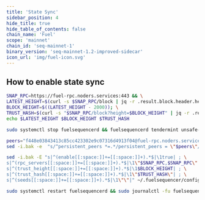 ```yaml
---
title: 'State Sync'
sidebar_position: 4
hide_title: true
hide_table_of_contents: false
chain_name: 'Fuel'
scope: 'mainnet'
chain_id: 'seq-mainnet-1'
binary_version: 'seq-mainnet-1.2-improved-sidecar'
icon_url: 'img/fuel-icon.svg'
---
```



<PageTitle
  iconUrl="img/fuel-icon.svg"
  title="Fuel State Sync"
  chainId="seq-mainnet-1"
  version="seq-mainnet-1.2-improved-sidecar"
/>

## How to enable state sync

```bash
SNAP_RPC=https://fuel-rpc.noders.services:443 && \
LATEST_HEIGHT=$(curl -s $SNAP_RPC/block | jq -r .result.block.header.height); \
BLOCK_HEIGHT=$((LATEST_HEIGHT - 2000)); \
TRUST_HASH=$(curl -s "$SNAP_RPC/block?height=$BLOCK_HEIGHT" | jq -r .result.block_id.hash) && \
echo $LATEST_HEIGHT $BLOCK_HEIGHT $TRUST_HASH
```

```bash
sudo systemctl stop fuelsequencerd && fuelsequencerd tendermint unsafe-reset-all --home ~/.fuelsequencer --keep-addr-book
```

```bash
peers="f448e03843413c85cc423302e9c07316d4913f04@fuel-rpc.noders.services:38556"
sed -i.bak -e  "s/^persistent_peers *=.*/persistent_peers = \"$peers\"/" ~/.fuelsequencer/config/config.toml
```

```bash
sed -i.bak -E "s|^(enable[[:space:]]+=[[:space:]]+).*$|\1true| ; \
s|^(rpc_servers[[:space:]]+=[[:space:]]+).*$|\1\"$SNAP_RPC,$SNAP_RPC\"| ; \
s|^(trust_height[[:space:]]+=[[:space:]]+).*$|\1$BLOCK_HEIGHT| ; \
s|^(trust_hash[[:space:]]+=[[:space:]]+).*$|\1\"$TRUST_HASH\"| ; \
s|^(seeds[[:space:]]+=[[:space:]]+).*$|\1\"\"|" ~/.fuelsequencer/config/config.toml
```

```bash
sudo systemctl restart fuelsequencerd && sudo journalctl -fu fuelsequencerd --no-hostname -o cat
```
